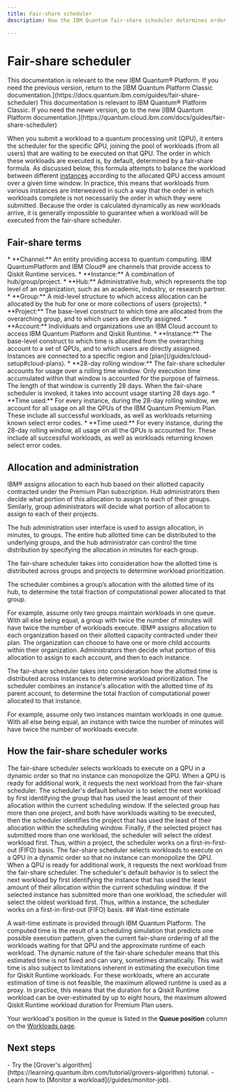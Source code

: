```yaml
---
title: Fair-share scheduler
description: How the IBM Quantum fair-share scheduler determines order of workloads submitted to quantum processing units

---
```


# Fair-share scheduler

<CloudContent>
<Admonition type="note">
This documentation is relevant to the new IBM Quantum&reg; Platform. If you need the previous version, return to the [IBM Quantum Platform Classic documentation.](https://docs.quantum.ibm.com/guides/fair-share-scheduler)
</Admonition>
</CloudContent>
<LegacyContent>
<Admonition type="note">
This documentation is relevant to IBM Quantum&reg; Platform Classic. If you need the newer version, go to the new [IBM Quantum Platform documentation.](https://quantum.cloud.ibm.com/docs/guides/fair-share-scheduler)
</Admonition>
</LegacyContent>

When you submit a workload to a quantum processing unit (QPU), it enters the scheduler for the specific QPU, joining the pool of workloads (from all users) that are waiting to be executed on that QPU. The order in which these workloads are executed is, by default, determined by a fair-share formula. As discussed below, this formula attempts to balance the workload between different [instances](/guides/instances) according to the allocated QPU access amount over a given time window. In practice, this means that workloads from various instances are interweaved in such a way that the order in which workloads complete is not necessarily the order in which they were submitted. Because the order is calculated dynamically as new workloads arrive, it is generally impossible to guarantee when a workload will be executed from the fair-share scheduler.

## Fair-share terms

<LegacyContent>
*   **Channel:** An entity providing access to quantum computing. IBM QuantumPlatform and IBM Cloud&reg; are channels that provide access to Qiskit Runtime services.
*   **Instance:** A combination of hub/group/project.
*   **Hub:** Administrative hub, which represents the top level of an organization, such as an academic, industry, or research partner.
*   **Group:** A mid-level structure to which access allocation can be allocated by the hub for one or more collections of users (projects).
*   **Project:** The base-level construct to which time are allocated from the overarching group, and to which users are directly assigned.
</LegacyContent>
<CloudContent>
* **Account:** Individuals and organizations use an IBM Cloud account to access IBM Quantum Platform and Qiskit Runtime.
* **Instance:** The base-level construct to which time is allocated from the overarching account to a set of QPUs, and to which users are directly assigned. Instances are connected to a specific region and [plan](/guides/cloud-setup#cloud-plans).
</CloudContent>
*   **28-day rolling window:** The fair-share scheduler accounts for usage over a rolling time window. Only execution time accumulated within that window is accounted for the purpose of fairness. The length of that window is currently 28 days. When the fair-share scheduler is invoked, it takes into account usage starting 28 days ago.
<LegacyContent>
*   **Time used:** For every instance, during the 28-day rolling window, we account for all usage on all the QPUs of the IBM Quantum Premium Plan. These include all successful workloads, as well as workloads returning known select error codes.
</LegacyContent>
<CloudContent>
*   **Time used:** For every instance, during the 28-day rolling window, all usage on all the QPUs is accounted for. These include all successful workloads, as well as workloads returning known select error codes.
</CloudContent>

## Allocation and administration

<LegacyContent>
IBM&reg; assigns allocation to each hub based on their allotted capacity contracted under the Premium Plan subscription. Hub administrators then decide what portion of this allocation to assign to each of their groups. Similarly, group administrators will decide what portion of allocation to assign to each of their projects.

The hub administration user interface is used to assign allocation, in minutes, to groups. The entire hub allotted time can be distributed to the underlying groups, and the hub administrator can control the time distribution by specifying the allocation in minutes for each group.

The fair-share scheduler takes into consideration how the allotted time is distributed across groups and projects to determine workload prioritization.

The scheduler combines a group’s allocation with the allotted time of its hub, to determine the total fraction of computational power allocated to that group.

For example, assume only two groups maintain workloads in one queue. With all else being equal, a group with twice the number of minutes will have twice the number of workloads execute.
</LegacyContent>
<CloudContent>
IBM&reg; assigns allocation to each organization based on their allotted capacity contracted under their plan. The organization can choose to have one or more child accounts within their organization. Administrators then decide what portion of this allocation to assign to each account, and then to each instance.

The fair-share scheduler takes into consideration how the allotted time is distributed across instances to determine workload prioritization. The scheduler combines an instance's allocation with the allotted time of its parent account, to determine the total fraction of computational power allocated to that instance.

For example, assume only two instances maintain workloads in one queue. With all else being equal, an instance with twice the number of minutes will have twice the number of workloads execute.
</CloudContent>

## How the fair-share scheduler works

<LegacyContent>
The fair-share scheduler selects workloads to execute on a QPU in a dynamic order so that no instance can monopolize the QPU. When a QPU is ready for additional work, it requests the next workload from the fair-share scheduler. The scheduler's default behavior is to select the next workload by first identifying the group that has used the least amount of their allocation within the current scheduling window. If the selected group has more than one project, and both have workloads waiting to be executed, then the scheduler identifies the project that has used the least of their allocation within the scheduling window. Finally, if the selected project has submitted more than one workload, the scheduler will select the oldest workload first. Thus, within a project, the scheduler works on a first-in-first-out (FIFO) basis.
</LegacyContent>
<CloudContent>
The fair-share scheduler selects workloads to execute on a QPU in a dynamic order so that no instance can monopolize the QPU. When a QPU is ready for additional work, it requests the next workload from the fair-share scheduler. The scheduler's default behavior is to select the next workload by first identifying the instance that has used the least amount of their allocation within the current scheduling window. If the selected instance has submitted more than one workload, the scheduler will select the oldest workload first. Thus, within a instance, the scheduler works on a first-in-first-out (FIFO) basis.
</CloudContent>
<LegacyContent>
## Wait-time estimate

A wait-time estimate is provided through IBM Quantum Platform. The computed time is the result of a scheduling simulation that predicts one possible execution pattern, given the current fair-share ordering of all the workloads waiting for that QPU and the approximate runtime of each workload. The dynamic nature of the fair-share scheduler means that this estimated time is not fixed and can vary, sometimes dramatically. This wait time is also subject to limitations inherent in estimating the execution time for Qiskit Runtime workloads. For these workloads, where an accurate estimation of time is not feasible, the maximum allowed runtime is used as a proxy. In practice, this means that the duration for a Qiskit Runtime workload can be over-estimated by up to eight hours, the maximum allowed Qiskit Runtime workload duration for Premium Plan users.

Your workload's position in the queue is listed in the **Queue position** column on the [Workloads page](https://quantum.ibm.com/workloads).
</LegacyContent>
## Next steps

<Admonition type="tip" title="Recommendations">
    - Try the [Grover's algorithm](https://learning.quantum.ibm.com/tutorial/grovers-algorithm) tutorial.
    - Learn how to [Monitor a workload](/guides/monitor-job).
</Admonition>
